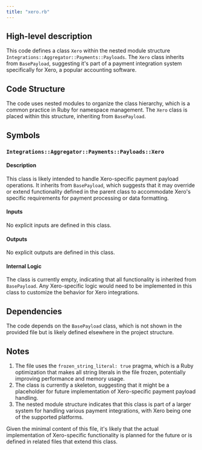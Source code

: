 ```yaml
---
title: "xero.rb"
---
```


## High-level description
This code defines a class `Xero` within the nested module structure `Integrations::Aggregator::Payments::Payloads`. The `Xero` class inherits from `BasePayload`, suggesting it's part of a payment integration system specifically for Xero, a popular accounting software.

## Code Structure
The code uses nested modules to organize the class hierarchy, which is a common practice in Ruby for namespace management. The `Xero` class is placed within this structure, inheriting from `BasePayload`.

## Symbols

### `Integrations::Aggregator::Payments::Payloads::Xero`
#### Description
This class is likely intended to handle Xero-specific payment payload operations. It inherits from `BasePayload`, which suggests that it may override or extend functionality defined in the parent class to accommodate Xero's specific requirements for payment processing or data formatting.

#### Inputs
No explicit inputs are defined in this class.

#### Outputs
No explicit outputs are defined in this class.

#### Internal Logic
The class is currently empty, indicating that all functionality is inherited from `BasePayload`. Any Xero-specific logic would need to be implemented in this class to customize the behavior for Xero integrations.

## Dependencies
The code depends on the `BasePayload` class, which is not shown in the provided file but is likely defined elsewhere in the project structure.

## Notes
1. The file uses the `frozen_string_literal: true` pragma, which is a Ruby optimization that makes all string literals in the file frozen, potentially improving performance and memory usage.
2. The class is currently a skeleton, suggesting that it might be a placeholder for future implementation of Xero-specific payment payload handling.
3. The nested module structure indicates that this class is part of a larger system for handling various payment integrations, with Xero being one of the supported platforms.

Given the minimal content of this file, it's likely that the actual implementation of Xero-specific functionality is planned for the future or is defined in related files that extend this class.